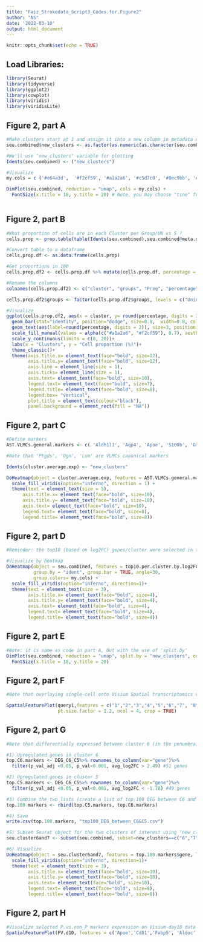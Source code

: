```yaml
---
title: "Faiz_Strokedata_Script3_Codes.for.Figure2"
author: "NS"
date: '2022-03-10'
output: html_document
---
```


```r
knitr::opts_chunk$set(echo = TRUE)
```

## Load Libraries:
```r

library(Seurat)
library(tidyverse)
library(ggplot2)
library(cowplot)
library(viridis)
library(viridisLite)

```

## Figure 2, part A
```r

#Make clusters start at 1 and assign it into a new column in metadata named 'new_clusters'
seu.combined$new_clusters <- as.factor(as.numeric(as.character(seu.combined$seurat_clusters))+1)

#We'll use "new_clusters" variable for plotting
Idents(seu.combined) <- ("new_clusters")

#Visualize
my.cols = c ('#e64a3d',  '#f2cf59', '#a1a2a6', '#c5d7c0', '#8ec9bb', '#f8ca9d', '#253656', '#5d947c')

DimPlot(seu.combined, reduction = "umap", cols = my.cols) + 
  FontSize(x.title = 18, y.title = 20) # Note, you may choose "tsne" function instead of "umap" here
                                    
```

## Figure 2, part B
```r

#What proportion of cells are in each Cluster per Group/UN vs S ?
cells.prop <- prop.table(table(Idents(seu.combined),seu.combined@meta.data[["orig.ident"]]))

#Convert table to a dataframe
cells.prop.df <- as.data.frame(cells.prop) 

#Get proportions in 100
cells.prop.df2 <- cells.prop.df %>% mutate(cells.prop.df, percentage = Freq*100)

#Rename the columns
colnames(cells.prop.df2) <- c("cluster", "groups", "Freq", "percentage") 

cells.prop.df2$groups <- factor(cells.prop.df2$groups, levels = c("Uninjured", "Stroke")) # define levels for grouping factor 

#Visualize
ggplot(cells.prop.df2, aes(x = cluster, y= round(percentage, digits = 3), colour=groups, fill = groups)) +
  geom_bar(stat="identity", position="dodge", size=0.8,  width=0.8, colour='grey20') +
  geom_text(aes(label=round(percentage, digits = 2)), size=3, position = position_dodge2(width = 1, preserve = "single"), vjust=-1, hjust=0.5, check_overlap = TRUE, colour = "black") +
  scale_fill_manual(values = alpha(c("#a1a2a6", "#f2cf59"), 0.7), aesthetics = "fill")+
  scale_y_continuous(limits = c(0, 20))+
  labs(x = "Clusters", y = "Cell proportion (%)")+
  theme_classic()+
  theme(axis.title.x= element_text(face="bold", size=12),
        axis.title.y= element_text(face="bold", size=12),
        axis.line = element_line(size = 1),
        axis.ticks= element_line(size = 1),
        axis.text= element_text(face="bold", size=10),
        legend.text= element_text(face="bold", size=7),
        legend.title= element_text(face="bold", size=8),
        legend.box= "vertical",
        plot.title = element_text(colour="black"),
        panel.background = element_rect(fill = "NA"))

```

## Figure 2, part C
```r

#Define markers
AST.VLMCs.general.markers <- c( 'Aldh1l1', 'Aqp4', 'Apoe', 'S100b', 'Gfap','Slc1a3', 'Ptgds', 'Ogn', 'Lum')

#Note that 'Ptgds', 'Ogn', 'Lum' are VLMCs canonical markers

Idents(cluster.average.exp) <- "new_clusters"

DoHeatmap(object = cluster.average.exp, features = AST.VLMCs.general.markers, group.by = "ident", group.bar = TRUE, group.colors= my.cols, label=T, size=4, angle=35) +
  scale_fill_viridis(option="inferno", direction = 1) +
  theme(text = element_text(size = 5), 
      axis.title.x= element_text(face="bold", size=10),
      axis.title.y= element_text(face="bold", size=10),
      axis.text= element_text(face="bold", size=10),
      legend.text= element_text(face="bold", size=8),
      legend.title= element_text(face="bold", size=8))

```

## Figure 2, part D
```r

#Reminder: the top10 (based on log2FC) genes/cluster were selected in the Script-1 [marker genes were filtered for p_adj_val <0.05 and p_val<0.001; then, top_n(10, avg_log2FC) were selected. The file is called "top10.per.cluster.by.log2FC"]

#Visualize by heatmap
DoHeatmap(object = seu.combined, features = top10.per.cluster.by.log2FC$gene, 
          group.by = "ident", group.bar = TRUE, angle=30,
          group.colors= my.cols) +
  scale_fill_viridis(option="inferno", direction=1)+
  theme(text = element_text(size = 3), 
        axis.title.x= element_text(face="bold", size=4),
        axis.title.y= element_text(face="bold", size=4),
        axis.text= element_text(face="bold", size=4),
        legend.text= element_text(face="bold", size=4),
        legend.title= element_text(face="bold", size=4))

```

## Figure 2, part E
```r

#Note: it is same as code in part A, but with the use of 'split.by'
DimPlot(seu.combined, reduction = "umap", split.by = "new_clusters", cols = my.cols) + 
  FontSize(x.title = 18, y.title = 20) 


```

## Figure 2, part F
```r

#Note that overlaying single-cell onto Visium Spatial transcriptomics data is explained step-by-step in the Script-2. Run the following line of code to visualize the results:  

SpatialFeaturePlot(query1,features = c("1","2","3","4","5","6","7", "8") ,
                   pt.size.factor = 1.2, ncol = 4, crop = TRUE)

```

## Figure 2, part G
```r

#Note that differentially expressed between cluster 6 (in the penumbra) and cluster 5 (non-Penumbra) were defined as DEG_C6_C5 in the Script1. Here, we select for top 50 markers (by avg_log2FC) per cluster and plot them. 

#1) Upregulated genes in cluster 6
top.C6.markers <- DEG_C6_C5%>% rownames_to_column(var="gene")%>%
  filter(p_val_adj <0.05, p_val<0.001, avg_log2FC > 2.49) #51 genes

#2) Upregulated genes in cluster 5
top.C5.markers <- DEG_C6_C5%>% rownames_to_column(var="gene")%>%
  filter(p_val_adj <0.05, p_val<0.001, avg_log2FC < -1.78) #49 genes

#3) Combine the two lists (create a list of top 100 DEG between C6 and C7)
top.100.markers <- rbind(top.C5.markers, top.C6.markers)

#4) Save
write.csv(top.100.markers, "top100_DEG_between_C6&C5.csv")

#5) Subset Seurat object for the two clusters of interest using 'new_clusters' identifier
seu.cluster6and7 <- subset(seu.combined, subset=new_clusters==c("6","7")) #note that here we have selected seurat_clusters 5 and 6 using the 'new_clusters' identifier (i.e., 6 and 7)

#6) Visualize
DoHeatmap(object = seu.cluster6and7, features = top.100.markers$gene, label = TRUE, group.colors= c('#f8ca9d','#253656')) +
  scale_fill_viridis(option="inferno", direction=1)+
  theme(text = element_text(size = 3), 
        axis.title.x= element_text(face="bold", size=10),
        axis.title.y= element_text(face="bold", size=10),
        axis.text= element_text(face="bold", size=10),
        legend.text= element_text(face="bold", size=8),
        legend.title= element_text(face="bold", size=8))

```

## Figure 2, part H
```r

#Visualize selected P.vs.non_P markers expression on Visium-day10 data
SpatialFeaturePlot(FV.d10, features = c('Apoe','Cd81','Fabp5', 'Aldoc', 'Clu'), ncol=3)  

```



